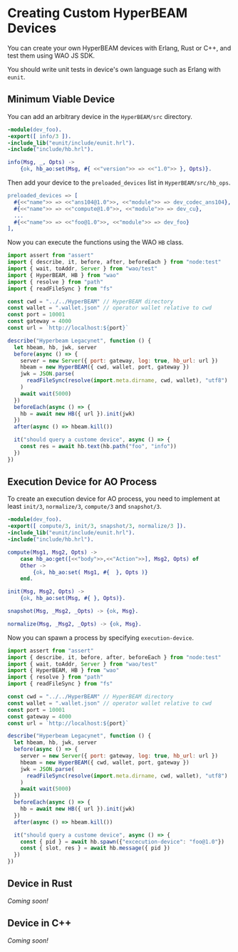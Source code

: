 # Creating Custom HyperBEAM Devices

You can create your own HyperBEAM devices with Erlang, Rust or C++, and test them using WAO JS SDK.

You should write unit tests in device's own language such as Erlang with `eunit`.

## Minimum Viable Device

You can add an arbitrary device in the `HyperBEAM/src` directory.

```erlang
-module(dev_foo).
-export([ info/3 ]).
-include_lib("eunit/include/eunit.hrl").
-include("include/hb.hrl").

info(Msg, _, Opts) ->
    {ok, hb_ao:set(Msg, #{ <<"version">> => <<"1.0">> }, Opts)}.
```

Then add your device to the `preloaded_devices` list in `HyperBEAM/src/hb_ops`.

```erlang
preloaded_devices => [
  #{<<"name">> => <<"ans104@1.0">>, <<"module">> => dev_codec_ans104},
  #{<<"name">> => <<"compute@1.0">>, <<"module">> => dev_cu},
  ...
  #{<<"name">> => <<"foo@1.0">>, <<"module">> => dev_foo}
],
```

Now you can execute the functions using the WAO `HB` class.

```js
import assert from "assert"
import { describe, it, before, after, beforeEach } from "node:test"
import { wait, toAddr, Server } from "wao/test"
import { HyperBEAM, HB } from "wao"
import { resolve } from "path"
import { readFileSync } from "fs"

const cwd = "../../HyperBEAM" // HyperBEAM directory
const wallet = ".wallet.json" // operator wallet relative to cwd
const port = 10001
const gateway = 4000
const url = `http://localhost:${port}`

describe("Hyperbeam Legacynet", function () {
  let hbeam, hb, jwk, server
  before(async () => {
    server = new Server({ port: gateway, log: true, hb_url: url })
    hbeam = new HyperBEAM({ cwd, wallet, port, gateway })
    jwk = JSON.parse(
      readFileSync(resolve(import.meta.dirname, cwd, wallet), "utf8")
    )
    await wait(5000)
  })
  beforeEach(async () => {
    hb = await new HB({ url }).init(jwk)
  })
  after(async () => hbeam.kill())

  it("should query a custome device", async () => {
    const res = await hb.text(hb.path("foo", "info"))
  })
})
```

## Execution Device for AO Process

To create an execution device for AO process, you need to implement at least `init/3`, `normalize/3`, `compute/3` and `snapshot/3`.

```erlang
-module(dev_foo).
-export([ compute/3, init/3, snapshot/3, normalize/3 ]).
-include_lib("eunit/include/eunit.hrl").
-include("include/hb.hrl").

compute(Msg1, Msg2, Opts) ->
    case hb_ao:get([<<"body">>,<<"Action">>], Msg2, Opts) of
	Other ->
	    {ok, hb_ao:set( Msg1, #{  }, Opts )}
    end.

init(Msg, Msg2, Opts) -> 
    {ok, hb_ao:set(Msg, #{ }, Opts)}.

snapshot(Msg, _Msg2, _Opts) -> {ok, Msg}.

normalize(Msg, _Msg2, _Opts) -> {ok, Msg}.
```

Now you can spawn a process by specifying `execution-device`.

```js
import assert from "assert"
import { describe, it, before, after, beforeEach } from "node:test"
import { wait, toAddr, Server } from "wao/test"
import { HyperBEAM, HB } from "wao"
import { resolve } from "path"
import { readFileSync } from "fs"

const cwd = "../../HyperBEAM" // HyperBEAM directory
const wallet = ".wallet.json" // operator wallet relative to cwd
const port = 10001
const gateway = 4000
const url = `http://localhost:${port}`

describe("Hyperbeam Legacynet", function () {
  let hbeam, hb, jwk, server
  before(async () => {
    server = new Server({ port: gateway, log: true, hb_url: url })
    hbeam = new HyperBEAM({ cwd, wallet, port, gateway })
    jwk = JSON.parse(
      readFileSync(resolve(import.meta.dirname, cwd, wallet), "utf8")
    )
    await wait(5000)
  })
  beforeEach(async () => {
    hb = await new HB({ url }).init(jwk)
  })
  after(async () => hbeam.kill())

  it("should query a custome device", async () => {
    const { pid } = await hb.spawn({"excecution-device": "foo@1.0"})
    const { slot, res } = await hb.message({ pid })
  })
})
```

## Device in Rust

*Coming soon!*

## Device in C++

*Coming soon!*
